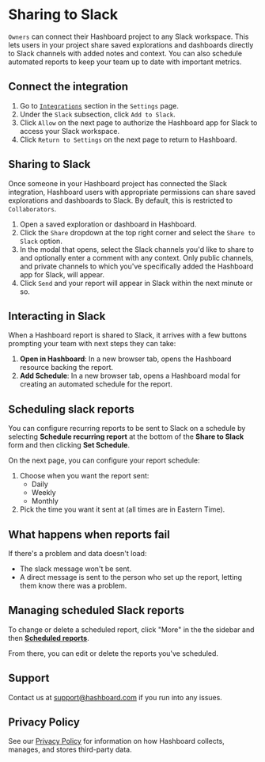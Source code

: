 # Sharing to Slack

`Owners` can connect their Hashboard project to any Slack workspace. This lets users in your project
share saved explorations and dashboards directly to Slack channels with added notes and context. You can also schedule
automated reports to keep your team up to date with important metrics.

## Connect the integration

1. Go to [`Integrations`](https://hashboard.com/app/p/settings#integrations) section in the `Settings` page.
2. Under the `Slack` subsection, click `Add to Slack`.
3. Click `Allow` on the next page to authorize the Hashboard app for Slack to access your Slack workspace.
4. Click `Return to Settings` on the next page to return to Hashboard.

## Sharing to Slack

Once someone in your Hashboard project has connected the Slack integration, Hashboard users with appropriate permissions
can share saved explorations and dashboards to Slack. By default, this is restricted to `Collaborators`.

1. Open a saved exploration or dashboard in Hashboard.
2. Click the `Share` dropdown at the top right corner and select the `Share to Slack` option.
3. In the modal that opens, select the Slack channels you'd like to share to and optionally enter a comment with any context. Only public channels, and private channels to which you've specifically added the Hashboard app for Slack, will appear.
4. Click `Send` and your report will appear in Slack within the next minute or so.

## Interacting in Slack

When a Hashboard report is shared to Slack, it arrives with a few buttons prompting your team with next steps they can take:

1. **Open in Hashboard**: In a new browser tab, opens the Hashboard resource backing the report.
1. **Add Schedule**: In a new browser tab, opens a Hashboard modal for creating an automated schedule for the report.

## Scheduling slack reports

You can configure recurring reports to be sent to Slack on a schedule by selecting **Schedule recurring report** at the bottom of the **Share to Slack** form and then clicking **Set Schedule**.

On the next page, you can configure your report schedule:

1. Choose when you want the report sent:
   - Daily
   - Weekly
   - Monthly
2. Pick the time you want it sent at (all times are in Eastern Time).

## What happens when reports fail

If there's a problem and data doesn't load:

- The slack message won't be sent.
- A direct message is sent to the person who set up the report, letting them know there was a problem.

## Managing scheduled Slack reports

To change or delete a scheduled report, click "More" in the the sidebar and then [**Scheduled reports**](https://hashboard.com/app/p/scheduled-reports).

From there, you can edit or delete the reports you've scheduled.

## Support

Contact us at support@hashboard.com if you run into any issues.

## Privacy Policy

See our [Privacy Policy](https://hashboard.com/terms) for information on how Hashboard collects, manages, and stores third-party data.

